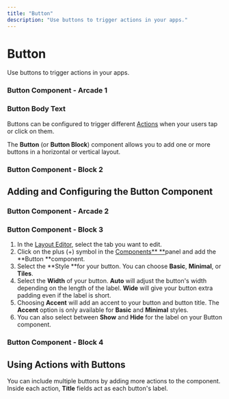 ```yaml
---
title: "Button"
description: "Use buttons to trigger actions in your apps."
---
```


# Button

Use buttons to trigger actions in your apps.

### Button Component - Arcade 1

### Button Body Text

Buttons can be configured to trigger different [Actions](/actions) when your users tap or click on them.

The **Button** (or **Button Block**) component allows you to add one or more buttons in a horizontal or vertical layout.

### Button Component - Block 2

## Adding and Configuring the Button Component



### Button Component - Arcade 2

### Button Component - Block 3

1. In the [Layout Editor](/intro-to-layout), select the tab you want to edit.
2. Click on the plus (+) symbol in the [Components** **](/components)panel and add the **Button **component. 
3. Select the **Style **for your button. You can choose **Basic**, **Minimal**, or **Tiles**.
4. Select the **Width** of your button. **Auto** will adjust the button's width depending on the length of the label. **Wide** will give your button extra padding even if the label is short.
5. Choosing **Accent** will add an accent to your button and button title. The **Accent** option is only available for **Basic** and **Minimal** styles.
6. You can also select between **Show** and **Hide** for the label on your Button component.



### Button Component - Block 4

## Using Actions with Buttons

You can include multiple buttons by adding more actions to the component. Inside each action, **Title** fields act as each button's label.

